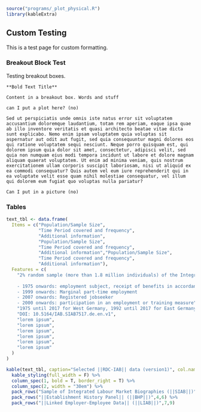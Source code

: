```r
source("programs/_plot_physical.R")
library(kableExtra)
```


## Custom Testing

This is a test page for custom formatting.

### Breakout Block Test

Testing breakout boxes.

```block2
**Bold Text Title**

Content in a breakout box. Words and stuff

can I put a plot here? (no)
  
Sed ut perspiciatis unde omnis iste natus error sit voluptatem accusantium doloremque laudantium, totam rem aperiam, eaque ipsa quae ab illo inventore veritatis et quasi architecto beatae vitae dicta sunt explicabo. Nemo enim ipsam voluptatem quia voluptas sit aspernatur aut odit aut fugit, sed quia consequuntur magni dolores eos qui ratione voluptatem sequi nesciunt. Neque porro quisquam est, qui dolorem ipsum quia dolor sit amet, consectetur, adipisci velit, sed quia non numquam eius modi tempora incidunt ut labore et dolore magnam aliquam quaerat voluptatem. Ut enim ad minima veniam, quis nostrum exercitationem ullam corporis suscipit laboriosam, nisi ut aliquid ex ea commodi consequatur? Quis autem vel eum iure reprehenderit qui in ea voluptate velit esse quam nihil molestiae consequatur, vel illum qui dolorem eum fugiat quo voluptas nulla pariatur?
  
Can I put in a picture (no)

```

### Tables

```r

text_tbl <- data.frame(
  Items = c("Population/Sample Size", 
            "Time Period covered and frequency",
            "Additional information",
            "Population/Sample Size", 
            "Time Period covered and frequency",
            "Additional information","Population/Sample Size", 
            "Time Period covered and frequency",
            "Additional information"),
  Features = c(
    "2% random sample (more than 1.8 million individuals) of the Integrated Employment Biographies, a database which includes records from:
    
    - 1975 onwards: employment subject, receipt of benefits in accordance with Social Code Act III
    - 1999 onwards: Marginal part-time employment
    - 2007 onwards: Registered jobseeker
    - 2000 onwards: participation in an employment or training measure",
    "1975 until 2017 for West Germany, 1992 until 2017 for East Germany, updated every 2nd year by RDC-IAB", 
    "DOI: 10.5164/IAB.SIAB7517.de.en.v1",
    "lorem ipsum",
    "lorem ipsum",
    "lorem ipsum",
    "lorem ipsum",
    "lorem ipsum",
    "lorem ipsum"
  )
)

kable(text_tbl, caption="Selected ||RDC-IAB|| data (version1)", col.names = NULL) %>%
  kable_styling(full_width = F) %>%
  column_spec(1, bold = T, border_right = T) %>%
  column_spec(2, width = "30em") %>%
  pack_rows("Sample of Integrated Labour Market Biographies (||SIAB||)",1,3) %>%
  pack_rows("||Establishment History Panel|| (||BHP||)",4,6) %>%
  pack_rows("||Linked Employer-Employee Data|| (||LIAB||)",7,9)
  
```